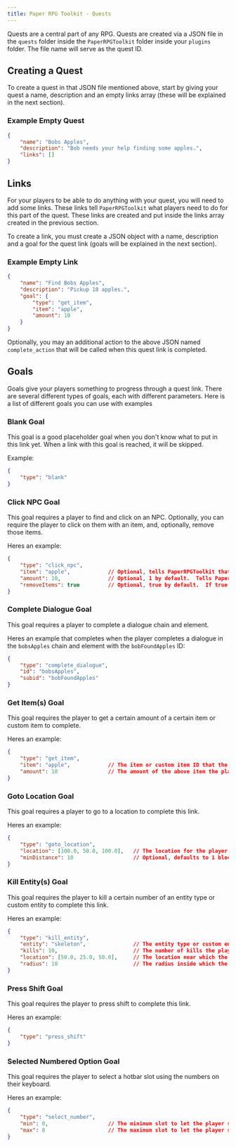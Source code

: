 ```yaml
---
title: Paper RPG Toolkit - Quests
---
```

Quests are a central part of any RPG.  Quests are created via a JSON file in the `quests` folder inside the `PaperRPGToolkit` folder inside your `plugins` folder.  The file name will serve as the quest ID.

## Creating a Quest
To create a quest in that JSON file mentioned above, start by giving your quest a name, description and an empty links array (these will be explained in the next section).

### Example Empty Quest
```json
{
    "name": "Bobs Apples",
    "description": "Bob needs your help finding some apples.",
    "links": []
}
```

## Links
For your players to be able to do anything with your quest, you will need to add some links.  These links tell `PaperRPGToolkit` what players need to do for this part of the quest.  These links are created and put inside the links array created in the previous section.

To create a link, you must create a JSON object with a name, description and a goal for the quest link (goals will be explained in the next section).

### Example Empty Link
```json
{
    "name": "Find Bobs Apples",
    "description": "Pickup 10 apples.",
    "goal": {
        "type": "get_item",
        "item": "apple",
        "amount": 10
    }
}
```

Optionally, you may an additional action to the above JSON named `complete_action` that will be called when this quest link is completed.

## Goals
Goals give your players something to progress through a quest link.  There are several different types of goals, each with different parameters.  Here is a list of different goals you can use with examples

### Blank Goal
This goal is a good placeholder goal when you don't know what to put in this link yet.  When a link with this goal is reached, it will be skipped.

Example:
```json
{
    "type": "blank"
}
```

### Click NPC Goal
This goal requires a player to find and click on an NPC.  Optionally, you can require the player to click on them with an item, and, optionally, remove those items.

Heres an example:
```json
{
    "type": "click_npc",
    "item": "apple",            // Optional, tells PaperRPGToolkit that the NPC must be clicked with this item or custom item.
    "amount": 10,               // Optional, 1 by default.  Tells PaperRPGToolkit that the player must have this amount of the above item when they click on the NPC.
    "removeItems": true         // Optional, true by default.  If true, the items will be removed from the players inventory when the NPC is clicked.
}
```

### Complete Dialogue Goal
This goal requires a player to complete a dialogue chain and element.

Heres an example that completes when the player completes a dialogue in the `bobsApples` chain and element with the `bobFoundApples` ID:
```json
{
    "type": "complete_dialogue",
    "id": "bobsApples",
    "subid": "bobFoundApples"
}
```

### Get Item(s) Goal
This goal requires the player to get a certain amount of a certain item or custom item to complete.

Heres an example:
```json
{
    "type": "get_item",
    "item": "apple",            // The item or custom item ID that the player must get.
    "amount": 10                // The amount of the above item the player must get.  Optional, will default to 1 if not set.
}
```

### Goto Location Goal
This goal requires a player to go to a location to complete this link.

Heres an example:
```json
{
    "type": "goto_location",
    "location": [100.0, 50.0, 100.0],   // The location for the player to move too.
    "minDistance": 10                   // Optional, defaults to 1 block if not set.  Defines how far the player needs to be from the location to complete this goal.
}
```

### Kill Entity(s) Goal
This goal requires the player to kill a certain number of an entity type or custom entity to complete this link.

Heres an example:
```json
{
    "type": "kill_entity",
    "entity": "skeleton",               // The entity type or custom entity ID the player must kill.
    "kills": 10,                        // The number of kills the player needs to get.  Optional, defaults to 1 if not set.
    "location": [50.0, 25.0, 50.0],     // The location near which the must kill the entities.  Optional, if not set, the player may kill the entities anywhere in the world.
    "radius": 10                        // The radius inside which the player must kill the entities of the above location, only if that location is given.  Optional, only has effects if location above is set, defaults to 1 if necessary.
}
```

### Press Shift Goal
This goal requires the player to press shift to complete this link.

Heres an example:
```json
{
    "type": "press_shift"
}
```

### Selected Numbered Option Goal
This goal requires the player to select a hotbar slot using the numbers on their keyboard.

Heres an example:
```json
{
    "type": "select_number",
    "min": 0,                   // The minimum slot to let the player select, starting at zero (zero being the left most slot).  Optional, this will default to zero if not set.
    "max": 8                    // The maximum slot to let the player select.  Optional, this will default to seven if not set.
}
```
